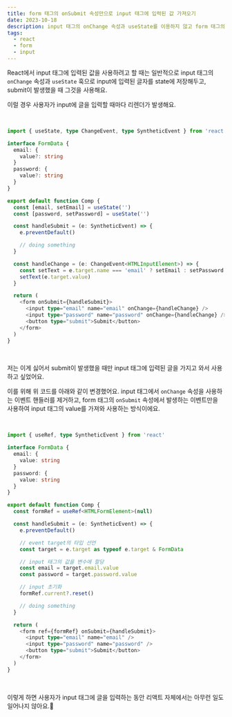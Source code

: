 ```yaml
---
title: form 태그의 onSubmit 속성만으로 input 태그에 입력된 값 가져오기
date: 2023-10-18
description: input 태그의 onChange 속성과 useState를 이용하지 않고 form 태그의 onSubmit 속성만으로 input 태그에 입력된 값을 가지고 오는 방법이에요.
tags:
  - react
  - form
  - input
---
```


React에서 input 태그에 입력된 값을 사용하려고 할 때는 일반적으로 input 태그의 `onChange` 속성과 `useState` 훅으로 input에 입력된 글자를 state에 저장해두고, submit이 발생했을 때 그것을 사용해요.

이럴 경우 사용자가 input에 글을 입력할 때마다 리렌더가 발생해요.

<br />

```typescript
import { useState, type ChangeEvent, type SyntheticEvent } from 'react'

interface FormData {
  email: {
    value?: string
  }
  password: {
    value?: string
  }
}

export default function Comp {
  const [email, setEmail] = useState('')
  const [password, setPassword] = useState('')

  const handleSubmit = (e: SyntheticEvent) => {
    e.preventDefault()

    // doing something
  }

  const handleChange = (e: ChangeEvent<HTMLInputElement>) => {
    const setText = e.target.name === 'email' ? setEmail : setPassword
    setText(e.target.value)
  }

  return (
    <form onSubmit={handleSubmit}>
      <input type="email" name="email" onChange={handleChange} />
      <input type="password" name="password" onChange={handleChange} />
      <button type="submit">Submit</button>
    </form>
  )
}
```

<br />

저는 이게 싫어서 submit이 발생했을 때만 input 태그에 입력된 글을 가지고 와서 사용하고 싶었어요.

이를 위해 위 코드를 아래와 같이 변경했어요. input 태그에서 `onChange` 속성을 사용하는 이벤트 핸들러를 제거하고, form 태그의 `onSubmit` 속성에서 발생하는 이벤트만을 사용하여 input 태그의 value를 가져와 사용하는 방식이에요.

<br />

```typescript
import { useRef, type SyntheticEvent } from 'react'

interface FormData {
  email: {
    value: string
  }
  password: {
    value: string
  }
}

export default function Comp {
  const formRef = useRef<HTMLFormElement>(null)

  const handleSubmit = (e: SyntheticEvent) => {
    e.preventDefault()

    // event target의 타입 선언
    const target = e.target as typeof e.target & FormData

    // input 태그의 값을 변수에 할당
    const email = target.email.value
    const password = target.password.value

    // input 초기화
    formRef.current?.reset()

    // doing something
  }

  return (
    <form ref={formRef} onSubmit={handleSubmit}>
      <input type="email" name="email" />
      <input type="password" name="password" />
      <button type="submit">Submit</button>
    </form>
  )
}
```

<br />

이렇게 하면 사용자가 input 태그에 글을 입력하는 동안 리액트 자체에서는 아무런 일도 일어나지 않아요.🥳

